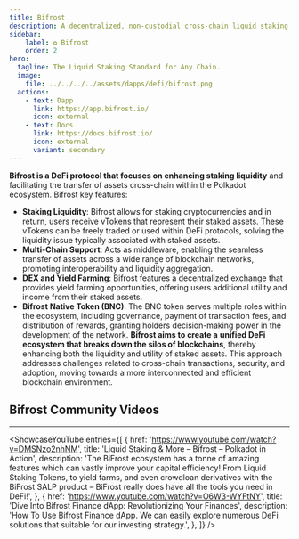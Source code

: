 ```yaml
---
title: Bifrost
description: A decentralized, non-custodial cross-chain liquid staking protocol.
sidebar:
    label: ✪ Bifrost
    order: 2
hero:
  tagline: The Liquid Staking Standard for Any Chain.
  image: 
    file: ../../../../assets/dapps/defi/bifrost.png
  actions:
    - text: Dapp
      link: https://app.bifrost.io/
      icon: external
    - text: Docs
      link: https://docs.bifrost.io/
      icon: external
      variant: secondary
---
```



**Bifrost is a DeFi protocol that focuses on enhancing staking liquidity** and facilitating the transfer of assets cross-chain within the Polkadot ecosystem. Bifrost key features:
- **Staking Liquidity**: Bifrost allows for staking cryptocurrencies and in return, users receive vTokens that represent their staked assets. These vTokens can be freely traded or used within DeFi protocols, solving the liquidity issue typically associated with staked assets.
- **Multi-Chain Support**: Acts as middleware, enabling the seamless transfer of assets across a wide range of blockchain networks, promoting interoperability and liquidity aggregation.
- **DEX and Yield Farming**: Bifrost features a decentralized exchange that provides yield farming opportunities, offering users additional utility and income from their staked assets.
- **Bifrost Native Token (BNC)**: The BNC token serves multiple roles within the ecosystem, including governance, payment of transaction fees, and distribution of rewards, granting holders decision-making power in the development of the network.
**Bifrost aims to create a** **unified DeFi ecosystem that breaks down the silos of blockchains**, thereby enhancing both the liquidity and utility of staked assets. This approach addresses challenges related to cross-chain transactions, security, and adoption, moving towards a more interconnected and efficient blockchain environment.

## Bifrost Community  Videos
------------
<ShowcaseYouTube
  entries={[
    {
      href: 'https://www.youtube.com/watch?v=DMSNzo2nhNM',
      title: 'Liquid Staking & More – Bifrost – Polkadot in Action',
      description: 'The BiFrost ecosystem has a tonne of amazing features which can vastly improve your capital efficiency! From Liquid Staking Tokens, to yield farms, and even crowdloan derivatives with the BiFrost SALP product – BiFrost really does have all the tools you need in DeFi!',
          },
              {
      href: 'https://www.youtube.com/watch?v=O6W3-WYFtNY',
      title: 'Dive Into Bifrost Finance dApp: Revolutionizing Your Finances',
      description: 'How To Use Bifrost Finance dApp. We can easily explore numerous DeFi solutions that suitable for our investing strategy.',
          },
  ]} />
